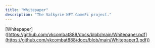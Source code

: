 ```yaml
---
title: "Whitepaper"
description: "The Valkyrie NFT GameFi project."
---
```


[Whitepaper]\([https://github.com/vkcombat888/docs/blob/main/Whitepaper.pdf](https://github.com/vkcombat888/docs/blob/main/Whitepaper3.pdf))